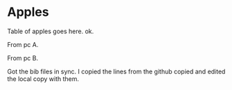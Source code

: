 # Apples

Table of apples goes here. ok.

From pc A.

From pc B.

Got the bib files in sync. I copied the lines from the github copied and edited the local copy with them.
